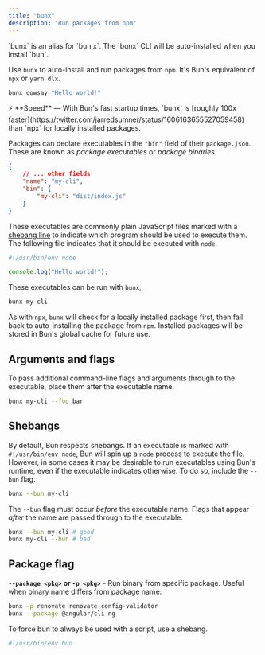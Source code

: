 ```yaml
---
title: "bunx"
description: "Run packages from npm"
---
```


<Note>
	`bunx` is an alias for `bun x`. The `bunx` CLI will be auto-installed when you install `bun`.
</Note>

Use `bunx` to auto-install and run packages from `npm`. It's Bun's equivalent of `npx` or `yarn dlx`.

```bash terminal icon="terminal"
bunx cowsay "Hello world!"
```

<Note>
	⚡️ **Speed** — With Bun's fast startup times, `bunx` is [roughly 100x
	faster](https://twitter.com/jarredsumner/status/1606163655527059458) than `npx` for locally
	installed packages.
</Note>

Packages can declare executables in the `"bin"` field of their `package.json`. These are known as _package executables_ or _package binaries_.

```json package.json icon="file-json"
{
	// ... other fields
	"name": "my-cli",
	"bin": {
		"my-cli": "dist/index.js"
	}
}
```

These executables are commonly plain JavaScript files marked with a [shebang line](<https://en.wikipedia.org/wiki/Shebang_(Unix)>) to indicate which program should be used to execute them. The following file indicates that it should be executed with `node`.

```ts dist/index.js icon="/icons/javascript.svg"
#!/usr/bin/env node

console.log("Hello world!");
```

These executables can be run with `bunx`,

```bash terminal icon="terminal"
bunx my-cli
```

As with `npx`, `bunx` will check for a locally installed package first, then fall back to auto-installing the package from `npm`. Installed packages will be stored in Bun's global cache for future use.

## Arguments and flags

To pass additional command-line flags and arguments through to the executable, place them after the executable name.

```bash terminal icon="terminal"
bunx my-cli --foo bar
```

## Shebangs

By default, Bun respects shebangs. If an executable is marked with `#!/usr/bin/env node`, Bun will spin up a `node` process to execute the file. However, in some cases it may be desirable to run executables using Bun's runtime, even if the executable indicates otherwise. To do so, include the `--bun` flag.

```bash terminal icon="terminal"
bunx --bun my-cli
```

The `--bun` flag must occur _before_ the executable name. Flags that appear _after_ the name are passed through to the executable.

```bash terminal icon="terminal"
bunx --bun my-cli # good
bunx my-cli --bun # bad
```

## Package flag

**`--package <pkg>` or `-p <pkg>`** - Run binary from specific package. Useful when binary name differs from package name:

```bash terminal icon="terminal"
bunx -p renovate renovate-config-validator
bunx --package @angular/cli ng
```

To force bun to always be used with a script, use a shebang.

```ts dist/index.js icon="/icons/javascript.svg"
#!/usr/bin/env bun
```
